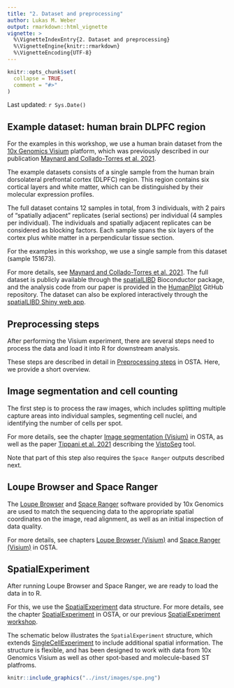 ```yaml
---
title: "2. Dataset and preprocessing"
author: Lukas M. Weber
output: rmarkdown::html_vignette
vignette: >
  %\VignetteIndexEntry{2. Dataset and preprocessing}
  %\VignetteEngine{knitr::rmarkdown}
  %\VignetteEncoding{UTF-8}
---
```



```r
knitr::opts_chunk$set(
  collapse = TRUE,
  comment = "#>"
)
```

Last updated: `r Sys.Date()`


## Example dataset: human brain DLPFC region

For the examples in this workshop, we use a human brain dataset from the [10x Genomics Visium](https://www.10xgenomics.com/products/spatial-gene-expression) platform, which was previously described in our publication [Maynard and Collado-Torres et al. 2021](https://www.nature.com/articles/s41593-020-00787-0).

The example datasets consists of a single sample from the human brain dorsolateral prefrontal cortex (DLPFC) region. This region contains six cortical layers and white matter, which can be distinguished by their molecular expression profiles.

The full dataset contains 12 samples in total, from 3 individuals, with 2 pairs of "spatially adjacent" replicates (serial sections) per individual (4 samples per individual). The individuals and spatially adjacent replicates can be considered as blocking factors. Each sample spans the six layers of the cortex plus white matter in a perpendicular tissue section.

For the examples in this workshop, we use a single sample from this dataset (sample 151673).

For more details, see [Maynard and Collado-Torres et al. 2021](https://www.nature.com/articles/s41593-020-00787-0). The full dataset is publicly available through the [spatialLIBD](http://bioconductor.org/packages/spatialLIBD) Bioconductor package, and the analysis code from our paper is provided in the [HumanPilot](https://github.com/LieberInstitute/HumanPilot) GitHub repository. The dataset can also be explored interactively through the [spatialLIBD Shiny web app](http://spatial.libd.org/spatialLIBD/).


## Preprocessing steps

After performing the Visium experiment, there are several steps need to process the data and load it into R for downstream analysis.

These steps are described in detail in [Preprocessing steps](https://lmweber.org/OSTA-book/preprocessing-steps.html) in OSTA. Here, we provide a short overview.


## Image segmentation and cell counting

The first step is to process the raw images, which includes splitting multiple capture areas into individual samples, segmenting cell nuclei, and identifying the number of cells per spot.

For more details, see the chapter [Image segmentation (Visium)](https://lmweber.org/OSTA-book/image-segmentation-visium.html) in OSTA, as well as the paper [Tippani et al. 2021](https://www.biorxiv.org/content/10.1101/2021.08.04.452489v1) describing the [VistoSeg](https://github.com/LieberInstitute/VistoSeg) tool.

Note that part of this step also requires the `Space Ranger` outputs described next.


## Loupe Browser and Space Ranger

The [Loupe Browser](https://www.10xgenomics.com/products/loupe-browser) and [Space Ranger](https://support.10xgenomics.com/spatial-gene-expression/software/pipelines/latest/what-is-space-ranger) software provided by 10x Genomics are used to match the sequencing data to the appropriate spatial coordinates on the image, read alignment, as well as an initial inspection of data quality.

For more details, see chapters [Loupe Browser (Visium)](https://lmweber.org/OSTA-book/loupe-browser-visium.html) and [Space Ranger (Visium)](https://lmweber.org/OSTA-book/space-ranger-visium.html) in OSTA.


## SpatialExperiment

After running Loupe Browser and Space Ranger, we are ready to load the data in to R.

For this, we use the [SpatialExperiment](https://bioconductor.org/packages/SpatialExperiment) data structure. For more details, see the chapter [SpatialExperiment](https://lmweber.org/OSTA-book/spatialexperiment.html) in OSTA, or our previous [SpatialExperiment workshop](https://drighelli.github.io/SpatialExperiment_Bioc2021/index.html).

The schematic below illustrates the `SpatialExperiment` structure, which extends [SingleCellExperiment](https://bioconductor.org/packages/SingleCellExperiment) to include additional spatial information. The structure is flexible, and has been designed to work with data from 10x Genomics Visium as well as other spot-based and molecule-based ST platfroms.

```r
knitr::include_graphics("../inst/images/spe.png")
```

